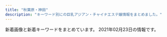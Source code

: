 ```yaml
---
title: "秋葉原・神田"
description: "キーワード別にの巨乳アジアン・チャイナエステ嬢情報をまとめました。"
---
```


新着画像と新着キーワードをまとめています。
2021年02月23日の情報です。

<DmmAffiliateIns />
<KeywordTable
  shops={
    [
    {
        "img_links": [
            "http://esute-kanda.tokyo/images/access/ac_photo.jpg",
            "http://esute-kanda.tokyo/images/st/st_ran.jpg",
            "http://esute-kanda.tokyo/images/st/st_ayaka.jpg",
            "http://esute-kanda.tokyo/images/st/st_mao.jpg",
            "http://esute-kanda.tokyo/images/st/st_sakura.jpg",
            "http://esute-kanda.tokyo/images/top.png",
            "http://esute-kanda.tokyo/images/st/st_ryo.jpg",
            "http://esute-kanda.tokyo/images/st/st_rui.jpg",
            "http://esute-kanda.tokyo/images/st/st_riko.jpg",
            "http://esute-kanda.tokyo/images/st/st_sara.jpg",
            "http://esute-kanda.tokyo/images/st/st_mariko.jpg",
            "http://esute-kanda.tokyo/images/top2.png",
            "http://esute-kanda.tokyo/images/st/st_natsu.jpg",
            "http://esute-kanda.tokyo/images/st/st_moka.jpg",
            "http://esute-kanda.tokyo/images/st/st_yuyu.jpg",
            "http://esute-kanda.tokyo/images/st/st_yuuka.jpg",
            "http://esute-kanda.tokyo/images/st/st_riri.jpg",
            "http://esute-kanda.tokyo/images/st/st_jennie2.jpg",
            "http://esute-kanda.tokyo/images/st/st_momo.jpg",
            "http://esute-kanda.tokyo/images/st/st_jennie.jpg",
            "http://esute-kanda.tokyo/images/st/st_suzu.jpg",
            "http://esute-kanda.tokyo/images/st/st_yaya.jpg",
            "http://esute-kanda.tokyo/images/st/st_nanami.jpg",
            "http://esute-kanda.tokyo/images/st/st_kanon.jpg",
            "http://esute-kanda.tokyo/images/st/st_yuki.jpg"
        ],
        "url": "http://esute-kanda.tokyo/",
        "station": "\u795e\u7530\u99c5\u897f\u53e3",
        "keywords": {
            "\u7206\u4e73": 4,
            "\u80f8": 1,
            "\u4e73": 4,
            "G": 4,
            "C": 24,
            "E": 4,
            "F": 9,
            "D": 12
        },
        "name": "\u8336\u8336"
    },
    {
        "name": "\u8776",
        "img_links": [
            "http://chou-massage.work/sp/img/sta1.jpg",
            "http://chou-massage.work/sp/img/fla-1.jpg",
            "http://chou-massage.work/img/st1.jpg",
            "http://chou-massage.work/img/mo.png",
            "http://chou-massage.work/img/fla-1.jpg",
            "http://chou-massage.work/img/st4.jpg",
            "http://chou-massage.work/sp/img/botton.jpg",
            "http://chou-massage.work/sp/img/st2.jpg",
            "http://chou-massage.work/img/botton.jpg",
            "http://chou-massage.work/img/sta2.jpg",
            "http://chou-massage.work/sp/img/sta2.jpg",
            "http://chou-massage.work/sp/img/sta4.jpg",
            "http://chou-massage.work/img/sta3.jpg",
            "http://chou-massage.work/sp/img/st8.jpg",
            "http://chou-massage.work/img/st7.jpg",
            "http://chou-massage.work/img/acc.jpg",
            "http://chou-massage.work/img/sta7.jpg",
            "http://chou-massage.work/sp/img/acc.jpg",
            "http://chou-massage.work/sp/img/mo.png",
            "http://chou-massage.work/sp/img/sta3.jpg",
            "http://chou-massage.work/sp/img/st1.jpg",
            "http://chou-massage.work/img/sta4.jpg",
            "http://chou-massage.work/img/fla-3.jpg",
            "http://chou-massage.work/img/fla-2.jpg",
            "http://chou-massage.work/sp/img/sta8.jpg",
            "http://chou-massage.work/sp/img/st7.jpg",
            "http://chou-massage.work/sp/img/st3.jpg",
            "http://chou-massage.work/img/st2.jpg",
            "http://chou-massage.work/img/sta1.jpg",
            "http://chou-massage.work/sp/img/fla-2.jpg",
            "http://chou-massage.work/sp/img/st4.jpg",
            "http://chou-massage.work/img/st3.jpg",
            "http://chou-massage.work/img/st8.jpg",
            "http://chou-massage.work/img/sta8.jpg",
            "http://chou-massage.work/sp/img/fla-3.jpg",
            "http://chou-massage.work/sp/img/sta7.jpg"
        ],
        "station": "JR\u795e\u7530\u99c5\u897f\u53e3",
        "keywords": {
            "85": 2,
            "87": 8,
            "86": 10,
            "E": 8,
            "C": 26,
            "D": 12
        },
        "url": "http://chou-massage.work/"
    },
    {
        "url": "https://yumegokochi1.com/",
        "station": "JR\u79cb\u8449\u539f\u99c5\u662d\u548c\u901a\u308a\u53e3",
        "name": "\u30d1\u30f3\u30c0\u30de\u30c3\u30b5\u30fc\u30b8",
        "img_links": [
            "https://yumegokochi1.com/_src/49800470/mikinew22.png",
            "https://yumegokochi1.com/_src/49451755/mikinew22.png",
            "https://yumegokochi1.com/_src/49800472/mikinew22.png",
            "https://yumegokochi1.com/_src/49451704/img20200921221149975618.png",
            "https://yumegokochi1.com/_src/49451751/s__37707790.jpg",
            "https://yumegokochi1.com/_src/49451698/img20200920211111185467.png",
            "https://yumegokochi1.com/_src/49451753/mikinew22.png",
            "https://yumegokochi1.com/_src/49451739/s__37322773.jpg",
            "https://yumegokochi1.com/_src/49451804/9dfc3519-db15-4421-9d5a-72bca41cf758.jpg",
            "https://yumegokochi1.com/_src/49451747/mikinew22.png",
            "https://yumegokochi1.com/_src/49451688/mikinew22.png",
            "https://yumegokochi1.com/_src/49451724/2019-06-03_20200201221114.png",
            "https://yumegokochi1.com/_src/49451690/tel.png",
            "https://yumegokochi1.com/_src/49690958/mikinew22.png",
            "https://yumegokochi1.com/_src/49451721/2019-06-03_20200201221114.png",
            "https://yumegokochi1.com/_src/49451712/gettyimages-1124713982.jpg",
            "https://yumegokochi1.com/_src/49601606/mikinew22.png",
            "https://yumegokochi1.com/_src/49451761/73712a1b-86b8-482b-b4d2-d8a85862327f.jpg",
            "https://yumegokochi1.com/_src/49451757/mikinew22.png",
            "https://yumegokochi1.com/_src/49690956/mikinew22.png",
            "https://yumegokochi1.com/_src/49451710/gettyimages-1124713982.jpg",
            "https://yumegokochi1.com/_src/49801147/1.jpg",
            "https://yumegokochi1.com/_src/49451769/sign.png",
            "https://yumegokochi1.com/_src/49451741/panda.png",
            "https://yumegokochi1.com/_src/49451708/img20200921221149975618.png",
            "https://yumegokochi1.com/_src/49451694/img20200920141422782540.png",
            "https://yumegokochi1.com/_src/49800856/2.jpg",
            "https://yumegokochi1.com/_src/49451714/img20200920211111185467.png",
            "https://yumegokochi1.com/_src/53271233/hinamatsuri.jpg",
            "https://yumegokochi1.com/_src/49451759/mikinew22.png",
            "https://yumegokochi1.com/_src/49451706/img20200921221149975618.png",
            "https://yumegokochi1.com/_src/49600659/mikinew22.png",
            "https://yumegokochi1.com/_src/49800727/1.jpg",
            "https://yumegokochi1.com/_src/49601604/img_5364.png",
            "https://yumegokochi1.com/_src/49451762/9dfc3519-db15-4421-9d5a-72bca41cf758.jpg",
            "https://yumegokochi1.com/_src/49451725/img20200920211111185467.png",
            "https://yumegokochi1.com/_src/49600657/mikinew22.png"
        ],
        "keywords": {}
    },
    {
        "url": "http://k-cocoro.co/",
        "img_links": [
            "http://k-cocoro.co/images/mail.png",
            "http://k-cocoro.co/images/girl_top.png",
            "http://k-cocoro.co/images/gg2.jpg",
            "http://k-cocoro.co/images/girlx_top.png",
            "http://k-cocoro.co/images/right_bottom.png",
            "http://k-cocoro.co/images/ss.jpg",
            "http://k-cocoro.co/images/shishu_02.jpg",
            "http://k-cocoro.co/images/grande.jpg",
            "http://k-cocoro.co/images/pagetop.png",
            "http://k-cocoro.co/images/003.jpg",
            "http://k-cocoro.co/images/noimage.jpg",
            "http://k-cocoro.co/images/momo.jpg",
            "http://k-cocoro.co/images/004.jpg",
            "http://k-cocoro.co/images/001.jpg",
            "http://k-cocoro.co/images/yu.jpg",
            "http://k-cocoro.co/images/g3.jpg",
            "http://k-cocoro.co/images/nei_01.png",
            "http://k-cocoro.co/images/girl_03.png",
            "http://k-cocoro.co/images/tite-staff.png",
            "http://k-cocoro.co/images/nei_03.png",
            "http://k-cocoro.co/images/news_top.jpg",
            "http://k-cocoro.co/images/shishu_03.jpg",
            "http://k-cocoro.co/images/mya.jpg",
            "http://k-cocoro.co/images/gg1.jpg",
            "http://k-cocoro.co/images/remo.jpg",
            "http://k-cocoro.co/images/s2.jpg",
            "http://k-cocoro.co/images/shishu_01.jpg",
            "http://k-cocoro.co/images/right_top.png",
            "http://k-cocoro.co/images/002.jpg",
            "http://k-cocoro.co/images/girl_01.png",
            "http://k-cocoro.co/images/tite-magazine.png",
            "http://k-cocoro.co/images/yui.jpg"
        ],
        "station": "JR\u795e\u7530\u99c5\u6771\u53e3",
        "name": "COCORO",
        "keywords": {
            "E": 4,
            "G": 1,
            "D": 4
        }
    },
    {
        "name": "\u6e29",
        "station": "JR\u795e\u7530\u99c5\u897f\u53e3",
        "keywords": {
            "F": 32,
            "C": 33,
            "\u4e73": 4,
            "\u5de8\u4e73": 4
        },
        "img_links": [
            "https://kanda-on.work/images/top.png",
            "https://kanda-on.work/images/st/st_rara.jpg",
            "https://kanda-on.work/images/top2.png",
            "https://kanda-on.work/images/st/st_koko.jpg",
            "https://kanda-on.work/images/st/st_yuki.jpg",
            "https://kanda-on.work/images/st/st_kiki.jpg",
            "https://kanda-on.work/images/st/st_yuzuki.jpg",
            "https://kanda-on.work/images/st/st_natsuko.jpg",
            "https://kanda-on.work/images/st/st_kana.jpg",
            "https://kanda-on.work/images/st/st_sakura.jpg",
            "https://kanda-on.work/images/st/st_arisa.jpg",
            "https://kanda-on.work/images/top_campaign.jpg",
            "https://kanda-on.work/images/st/st_akira.jpg",
            "https://kanda-on.work/images/st/st_mina.jpg",
            "https://kanda-on.work/images/st/st_ako.jpg",
            "https://kanda-on.work/images/st/st_akari.jpg",
            "https://kanda-on.work/images/st/st_mika2.jpg",
            "https://kanda-on.work/images/st/st_kaori.jpg",
            "https://kanda-on.work/images/st/st_lemon.jpg",
            "https://kanda-on.work/images/st/st_miki.jpg",
            "https://kanda-on.work/images/st/st_ruru.jpg",
            "https://kanda-on.work/images/st/st_maya.jpg",
            "https://kanda-on.work/images/st/st_yuri.jpg",
            "https://kanda-on.work/images/st/st_moe.jpg",
            "https://kanda-on.work/images/st/st_rara2.jpg",
            "https://kanda-on.work/images/top_campaign_bottom.jpg",
            "https://kanda-on.work/images/st/st_mika.jpg"
        ],
        "url": "https://kanda-on.work/"
    },
    {
        "station": "JR\u79cb\u8449\u539f\u99c5\u662d\u548c\u901a\u308a\u53e3",
        "keywords": {
            "D": 3,
            "85": 2,
            "E": 3,
            "90": 1,
            "87": 1,
            "86": 3
        },
        "img_links": [
            "http://rakuen.weblog.tc/int1.png",
            "http://rakuen.weblog.tc/s1.png",
            "http://rakuen.weblog.tc/head.jpg",
            "http://rakuen.weblog.tc/sys1.jpg",
            "http://rakuen.weblog.tc/2/uploadimg/1604372331.jpg",
            "http://rakuen.weblog.tc/2/uploadimg/1587527299.jpg",
            "http://rakuen.weblog.tc/2/uploadimg/1610606335.jpg",
            "http://rakuen.weblog.tc/2/uploadimg/1607661251.jpg",
            "http://rakuen.weblog.tc/2/uploadimg/1597806778.jpg",
            "http://rakuen.weblog.tc/sys2.jpg",
            "http://rakuen.weblog.tc/2/uploadimg/1608816747.jpg",
            "http://rakuen.weblog.tc/2/uploadimg/1591787978.jpg",
            "http://rakuen.weblog.tc/2/uploadimg/1587527512.jpg",
            "http://rakuen.weblog.tc/news.jpg",
            "http://rakuen.weblog.tc/staff_t.jpg",
            "http://rakuen.weblog.tc/2/uploadimg/1610606104.jpg"
        ],
        "name": "\u697d\u5712",
        "url": "http://rakuen.weblog.tc/"
    },
    {
        "url": "http://gakuen.jpest.net/",
        "keywords": {
            "E": 1,
            "C": 1,
            "88": 1,
            "89": 2,
            "F": 2
        },
        "img_links": [
            "http://gakuenadmin.jpest.net/uploads/2020/11/202011170741460-e1613281451949.jpg",
            "http://gakuenadmin.jpest.net/uploads/2021/02/2021021405363587.jpeg",
            "http://gakuenadmin.jpest.net/uploads/2020/11/2020112607092280.jpeg",
            "http://gakuenadmin.jpest.net/uploads/2021/02/2021021404551428.jpg",
            "http://gakuenadmin.jpest.net/uploads/2021/02/2021021511572740.jpeg",
            "http://gakuenadmin.jpest.net/uploads/2021/02/2021021404545968.jpg",
            "http://gakuen.jpest.net/images/c9.jpg",
            "http://gakuenadmin.jpest.net/uploads/2020/11/g4.jpg",
            "http://gakuen.jpest.net/images/c6.jpg",
            "http://gakuen.jpest.net/images/c1.jpg",
            "http://gakuenadmin.jpest.net/uploads/2020/11/2020111905143846.jpeg",
            "http://gakuenadmin.jpest.net/uploads/2021/01/2021013104094765.jpg",
            "http://gakuen.jpest.net/images/c2.jpg",
            "http://gakuen.jpest.net/images/c7.jpg",
            "http://gakuen.jpest.net/images/c3.jpg",
            "http://gakuenadmin.jpest.net/uploads/2020/11/2020111905172382.jpeg",
            "http://gakuenadmin.jpest.net/uploads/2020/11/2020112607090815.jpeg",
            "http://gakuen.jpest.net/images/c8.jpg",
            "http://gakuenadmin.jpest.net/uploads/2021/02/2021021709042073.jpeg",
            "http://gakuenadmin.jpest.net/uploads/2021/02/2021021709012527.jpeg",
            "http://gakuenadmin.jpest.net/uploads/2021/02/2021021404545183.jpg",
            "http://gakuen.jpest.net/images/c4.jpg",
            "http://gakuenadmin.jpest.net/uploads/2020/11/2020111707403491.jpg",
            "http://gakuenadmin.jpest.net/uploads/2021/02/2021021404543751.jpg",
            "http://gakuen.jpest.net/images/c10.jpg",
            "http://gakuen.jpest.net/images/tel.png",
            "http://gakuenadmin.jpest.net/uploads/2021/02/202102151157232.jpeg",
            "http://gakuenadmin.jpest.net/uploads/2021/01/2021013104085726.jpg",
            "http://gakuen.jpest.net/images/c5.jpg"
        ],
        "station": "JR\u79cb\u8449\u539f\u99c5\u662d\u548c\u901a\u308a\u53e3",
        "name": "\u5c11\u5973\u5b66\u5712"
    },
    {
        "img_links": [
            "http://x-akb.info/img/p-46.jpg",
            "http://x-akb.info/img/p-36.jpg",
            "http://x-akb.info/img/p-42.jpg",
            "http://x-akb.info/img/t1.jpg",
            "http://x-akb.info/img/st50.jpg",
            "http://x-akb.info/img/p-40.jpg",
            "http://asakusabashi.analytics.qlook.net/counter.png",
            "http://x-akb.info/img/st043.jpg",
            "http://x-akb.info/img/st34.jpg",
            "http://x-akb.info/img/st42.jpg",
            "http://x-akb.info/img/nos.jpg",
            "http://x-akb.info/img/mo.png",
            "http://x-akb.info/img/t2.jpg",
            "http://x-akb.info/img/st0043.jpg",
            "http://x-akb.info/img/st36.jpg",
            "http://x-akb.info/img/bottom.png",
            "http://x-akb.info/img/st44.jpg",
            "http://x-akb.info/img/p-50.jpg",
            "http://x-akb.info/img/st035.jpg",
            "http://x-akb.info/img/p-34.jpg",
            "http://x-akb.info/img/p-43.jpg",
            "http://x-akb.info/img/st40.jpg",
            "http://x-akb.info/img/st49.jpg",
            "http://x-akb.info/img/t3.jpg",
            "http://x-akb.info/img/st35.jpg",
            "http://x-akb.info/img/p-49.jpg",
            "http://x-akb.info/img/st45.jpg",
            "http://x-akb.info/img/st46.jpg",
            "http://x-akb.info/img/p-44.jpg",
            "http://x-akb.info/img/st0035.jpg",
            "http://x-akb.info/img/p-35.jpg",
            "http://x-akb.info/img/p-45.jpg"
        ],
        "station": "JR\u6d45\u8349\u6a4b\u99c5\u6771\u53e3",
        "url": "http://x-akb.info/",
        "keywords": {
            "87": 5,
            "D": 10,
            "85": 1,
            "86": 4,
            "C": 19,
            "F": 1,
            "84": 1
        },
        "name": "AKB"
    },
    {
        "keywords": {},
        "name": "\u6307\u5148\u306e\u611b",
        "url": "http://yobisaki.work/",
        "img_links": [
            "http://yobisaki.work/_src/50545977/wechatimg193.jpg",
            "http://yobisaki.work/_src/50546064/linel1.png",
            "http://yobisaki.work/_src/50545982/cam.jpg",
            "http://yobisaki.work/_src/50545980/line2.png",
            "http://yobisaki.work/_src/50546050/linel1.png",
            "http://yobisaki.work/_src/50546084/2.jpg",
            "http://yobisaki.work/_src/50545979/wechatimg2726.jpg",
            "http://yobisaki.work/_src/50545972/sign.png",
            "http://yobisaki.work/_src/50546047/wechatimg176.jpg",
            "http://yobisaki.work/_src/50844435/wechatimg2727.jpg",
            "http://yobisaki.work/_src/50546010/linel2.png",
            "http://yobisaki.work/_src/50546034/linel1.png",
            "http://yobisaki.work/_src/50546081/wechatimg14_20201210123124126.jpg",
            "http://yobisaki.work/_src/50546079/wechatimg14_20201210123124126.jpg",
            "http://yobisaki.work/_src/50546015/wechatimg2727.jpg",
            "http://yobisaki.work/_src/50545976/wechatimg176.jpg",
            "http://yobisaki.work/_src/50545995/navinavi_02.png",
            "http://yobisaki.work/_src/50545986/wechatimg177.jpg",
            "http://yobisaki.work/_src/50627870/sys.png",
            "http://yobisaki.work/_src/50848055/wechatimg2796.jpg",
            "http://yobisaki.work/_src/50546045/linel4.png",
            "http://yobisaki.work/_src/50546008/linel1.png",
            "http://yobisaki.work/_src/50546031/linel3.png",
            "http://yobisaki.work/_src/50546106/wechatimg177.jpg",
            "http://yobisaki.work/_src/50545989/navinavi_05.png",
            "http://yobisaki.work/_src/50545987/navinavi_04.png",
            "http://yobisaki.work/_src/50546020/linel1.png",
            "http://yobisaki.work/_src/50545993/navinavi_01.png",
            "http://yobisaki.work/_src/50546104/wechatimg193.jpg",
            "http://yobisaki.work/_src/50546082/1.jpg",
            "http://yobisaki.work/_src/50546088/4.jpg",
            "http://yobisaki.work/_src/50848054/wechatimg2746.jpg",
            "http://yobisaki.work/_src/50546086/3.jpg",
            "http://yobisaki.work/_src/50545984/line3.png",
            "http://yobisaki.work/_src/50545991/navinavi_06.png",
            "http://yobisaki.work/_src/50546013/wechatimg2746.jpg",
            "http://yobisaki.work/_src/50546061/linel5.png",
            "http://yobisaki.work/_src/50545997/navinavi_03.png",
            "http://yobisaki.work/_src/50546075/linel6.png"
        ],
        "station": "JR\u795e\u7530\u99c5\u5357\u53e3"
    },
    {
        "url": "http://ziya7788.info/",
        "keywords": {},
        "img_links": [
            "http://ziya7788.info/images/top-1_08.jpg",
            "http://ziya7788.info/images/top-news.jpg",
            "http://ziya7788.info/images/top-1_04.jpg",
            "http://ziya7788.info/images/top-munu-1_02.jpg",
            "http://ziya7788.info/images/i-4.jpg",
            "http://ziya7788.info/images/i-2.jpg",
            "http://ziya7788.info/images/i-1.jpg",
            "http://ziya7788.info/images/top-1_03.jpg",
            "http://ziya7788.info/images/top-1_05.jpg",
            "http://ziya7788.info/images/index_qr.jpg",
            "http://ziya7788.info/images/i-6.jpg",
            "http://ziya7788.info/images/top-munu-1_04.jpg",
            "http://ziya7788.info/images/top-munu-1_03.jpg",
            "http://ziya7788.info/images/top-img.jpg",
            "http://ziya7788.info/images/i-3.jpg",
            "http://ziya7788.info/images/top-munu-1_01.jpg",
            "http://ziya7788.info/images/i-5.jpg",
            "http://ziya7788.info/images/top-1_01.jpg",
            "http://ziya7788.info/images/top-1_06.jpg",
            "http://ziya7788.info/images/top-1_02.jpg",
            "http://ziya7788.info/images/top-1_09.jpg",
            "http://ziya7788.info/images/top-munu-1_05.jpg",
            "http://ziya7788.info/images/staff-img.jpg",
            "http://ziya7788.info/images/top-munu-1_06.jpg",
            "http://ziya7788.info/images/top-1_07.jpg"
        ],
        "station": "JR\u79cb\u8449\u539f\u99c5\u662d\u548c\u901a\u308a\u53e3",
        "name": "\u5409\u96c5"
    },
    {
        "station": "JR\u795e\u7530\u99c5\u5317\u53e3",
        "url": "http://kenkoubo.link",
        "img_links": [
            "http://kenkoubo.link/wp-content/uploads/2019/05/rin_image_1_syusei-900x1600.jpeg",
            "http://kenkoubo.link/wp-content/uploads/2017/03/05a.jpg",
            "https://www.mens-anavi.com/img/mens-esthe1.png",
            "http://kenkoubo.link/wp-content/uploads/2020/11/yuko_image_syusei-1.jpg",
            "http://kenkoubo.link/wp-content/uploads/2020/11/yuko_image_syusei-1-250x375.jpg",
            "http://es-tsudanuma.com/wp-content/uploads/2016/10/massage-de_88_31.jpg",
            "http://kenkoubo.link/wp-content/uploads/2017/03/09.jpg",
            "http://kenkoubo.link/wp-content/uploads/2017/03/03-1.jpg",
            "http://kenkoubo.link/wp-content/uploads/2017/03/08-2.jpg",
            "http://kenkoubo.link/wp-content/themes/template-salon2/images/camp-bnr.png",
            "http://kenkoubo.link/wp-content/uploads/2017/03/08.jpg",
            "http://kenkoubo.link/wp-content/themes/template-salon2/images/03.jpg",
            "http://kenkoubo.link/wp-content/uploads/2017/03/03-1-250x375.jpg",
            "http://kenkoubo.link/wp-content/uploads/2017/03/05.jpg",
            "http://kenkoubo.link/wp-content/uploads/2019/05/rin_image_1_syusei-250x375.jpeg",
            "http://kenkoubo.link/wp-content/themes/template-salon2/images/info2.png",
            "http://kenkoubo.link/wp-content/themes/template-salon2/images/camp-bnr3.png",
            "http://kenkoubo.link/wp-content/themes/template-salon2/images/camp-bnr4.png",
            "http://kenkoubo.link/wp-content/themes/template-salon2/images/camp-bnr2.png",
            "http://kenkoubo.link/wp-content/uploads/2017/03/08-250x375.jpg",
            "http://kenkoubo.link/wp-content/themes/template-salon2/images/slider1.jpg",
            "http://kenkoubo.link/wp-content/uploads/2017/03/08a.jpg",
            "http://kenkoubo.link/wp-content/themes/template-salon2/images/05.jpg",
            "http://kenkoubo.link/wp-content/uploads/2017/03/05-1.jpg",
            "http://kenkoubo.link/wp-content/themes/template-salon2/images/pickup-ttl.png",
            "http://kenkoubo.link/wp-content/uploads/2017/03/07-1.jpg",
            "http://kenkoubo.link/wp-content/uploads/2019/05/ai_image_1_syusei-250x375.jpeg",
            "http://kenkoubo.link/wp-content/themes/template-salon2/images/08.jpg",
            "http://kenkoubo.link/wp-content/themes/template-salon2/images/info.png",
            "http://kenkoubo.link/wp-content/themes/template-salon2/images/pickup-frame.png",
            "http://kenkoubo.link/wp-content/themes/template-salon2/images/news-ttl.png",
            "http://kenkoubo.link/wp-content/uploads/2019/05/ai_image_1_syusei-900x1600.jpeg",
            "http://kenkoubo.link/wp-content/themes/template-salon2/images/telm.png",
            "http://kenkoubo.link/wp-content/uploads/2017/03/05-1-250x375.jpg"
        ],
        "name": "\u5065\u5eb7\u574a",
        "keywords": {
            "89": 4,
            "90": 2,
            "85": 2,
            "D": 6,
            "C": 6,
            "88": 4
        }
    },
    {
        "keywords": {
            "86": 14,
            "D": 12,
            "88": 2
        },
        "station": "JR\u795e\u7530\u99c5\u6771\u53e3",
        "url": "http://yuri.es-relax.info/",
        "name": "\u767e\u5408",
        "img_links": [
            "http://yuri.es-relax.info/images/sayuri1.jpg",
            "http://yuri.es-relax.info/images/yuyu1.jpg",
            "http://yuri.es-relax.info/images/nana1.jpg",
            "http://yuri.es-relax.info/images/info5.jpg",
            "http://yuri.es-relax.info/images/hana1.jpg",
            "http://yuri.es-relax.info/images/nao1.jpg",
            "http://yuri.es-relax.info/gals/mimi1.jpg",
            "http://yuri.es-relax.info/images/bg_header.jpg",
            "http://yuri.es-relax.info/images/info3.png",
            "http://yuri.es-relax.info/gals/riri1.jpg",
            "http://yuri.es-relax.info/gals/yuki1.jpg"
        ]
    },
    {
        "img_links": [
            "http://www.asakusabashi-est.xyz/images/top/t3.jpg",
            "http://www.asakusabashi-est.xyz/images/nav/lanmu-t-sys.jpg",
            "http://www.asakusabashi-est.xyz/images/idnex-down/index-down-if_12.jpg",
            "http://www.asakusabashi-est.xyz/images/shop/zi4.png",
            "http://www.asakusabashi-est.xyz/images/idnex-down/index-down-if_07.jpg",
            "http://www.asakusabashi-est.xyz/images/top/t3.png",
            "http://www.asakusabashi-est.xyz/images/shop/zi2.png",
            "http://www.asakusabashi-est.xyz/images/nav/lanmu-t-st.jpg",
            "http://www.asakusabashi-est.xyz/images/nav/lanmu-t-job.jpg",
            "http://www.asakusabashi-est.xyz/images/index-aridel_02.jpg",
            "http://www.asakusabashi-est.xyz/images/staff/4/2.jpg",
            "http://www.asakusabashi-est.xyz/images/staff/2/moro/moro.jpg",
            "http://www.asakusabashi-est.xyz/images/staff/4/3.jpg",
            "http://www.asakusabashi-est.xyz/images/top/t2.jpg",
            "http://www.asakusabashi-est.xyz/images/index-aridel_18.jpg",
            "http://www.asakusabashi-est.xyz/images/index-aridel_20.jpg",
            "http://www.asakusabashi-est.xyz/images/shop/zi.png",
            "http://www.asakusabashi-est.xyz/images/idnex-down/index-down-if_03.jpg",
            "http://www.asakusabashi-est.xyz/images/index-aridel_10.jpg",
            "http://www.asakusabashi-est.xyz/images/sys/lanmu-zi-s7.png",
            "http://www.asakusabashi-est.xyz/images/index-aridel_24.jpg",
            "http://www.asakusabashi-est.xyz/images/shop/zi3.png",
            "http://www.asakusabashi-est.xyz/images/staff/akira.jpg",
            "http://www.asakusabashi-est.xyz/images/idnex-down/index-down-if_05.jpg",
            "http://www.asakusabashi-est.xyz/images/staff/4/4.jpg",
            "http://www.asakusabashi-est.xyz/images/index-aridel_07.jpg",
            "http://www.asakusabashi-est.xyz/images/staff/6.jpg"
        ],
        "station": "JR\u6d45\u8349\u6a4b\u99c5\u6771\u53e3",
        "keywords": {
            "84": 1
        },
        "url": "http://www.asakusabashi-est.xyz/",
        "name": "Oualia\u30fb\u30af\u30aa\u30ea\u30a2"
    },
    {
        "url": "http://www.kien-es.info/",
        "keywords": {
            "84": 2,
            "87": 3,
            "85": 2,
            "D": 5,
            "86": 1,
            "88": 1,
            "C": 4
        },
        "img_links": [
            "http://www.kien-es.info/sp/img/emi2.jpg",
            "http://www.kien-es.info/images/3.jpg",
            "http://www.kien-es.info/img/yuri.png",
            "http://www.kien-es.info/sp/images/int2.png",
            "http://www.kien-es.info/images/mobile.jpg",
            "http://www.kien-es.info/images/int1.jpg",
            "http://www.kien-es.info/sp/images/4.jpg",
            "http://www.kien-es.info/img/kumi1.jpg",
            "http://www.kien-es.info/img/kara2.jpg",
            "http://www.kien-es.info/sp/img/yuri1.jpg",
            "http://www.kien-es.info/sp/images/ac2.png",
            "http://www.kien-es.info/sp/images/1.jpg",
            "http://www.kien-es.info/sp/images/6.jpg",
            "http://www.kien-es.info/images/1.jpg",
            "http://www.kien-es.info/img/aki1.jpg",
            "http://www.kien-es.info/sp/images/staff_t.jpg",
            "http://www.kien-es.info/sp/img/aki1.jpg",
            "http://www.kien-es.info/sp/img/aki2.jpg",
            "http://www.kien-es.info/images/head.jpg",
            "http://www.kien-es.info/images/info.jpg",
            "http://www.kien-es.info/images/sm.jpg",
            "http://www.kien-es.info/images/12.jpg",
            "http://www.kien-es.info/img/emi.png",
            "http://www.kien-es.info/img/haruka1.jpg",
            "http://www.kien-es.info/images/sys2.jpg",
            "http://www.kien-es.info/sp/staff/yuki.png",
            "http://www.kien-es.info/sp/images/sys3.jpg",
            "http://www.kien-es.info/img/kumi.png",
            "http://www.kien-es.info/images/9.jpg",
            "http://www.kien-es.info/sp/images/news.jpg",
            "http://www.kien-es.info/images/4.jpg",
            "http://www.kien-es.info/img/aki2.jpg",
            "http://www.kien-es.info/sp/images/3.jpg",
            "http://www.kien-es.info/sp/img/kara2.jpg",
            "http://www.kien-es.info/img/yuri2.jpg",
            "http://www.kien-es.info/img/kumi2.jpg",
            "http://www.kien-es.info/sp/images/footer.png",
            "http://www.kien-es.info/img/kara.png",
            "http://www.kien-es.info/img/yuka1.jpg",
            "http://www.kien-es.info/sp/images/sys1.jpg",
            "http://www.kien-es.info/sp/images/tel.jpg",
            "http://www.kien-es.info/sp/img/yuka2.jpg",
            "http://www.kien-es.info/sp/images/interior_t.jpg",
            "http://www.kien-es.info/images/10.jpg",
            "http://www.kien-es.info/sp/img/yuki1.jpg",
            "http://www.kien-es.info/sp/images/newsb.png",
            "http://www.kien-es.info/sp/images/sys4.png",
            "http://www.kien-es.info/img/haruka.png",
            "http://www.kien-es.info/img/yuri1.jpg",
            "http://www.kien-es.info/sp/images/8.jpg",
            "http://www.kien-es.info/sp/images/9.jpg",
            "http://www.kien-es.info/img/kaori1.jpg",
            "http://www.kien-es.info/sp/img/kara1.jpg",
            "http://www.kien-es.info/img/emi1.jpg",
            "http://www.kien-es.info/sp/staff/yumi.png",
            "http://www.kien-es.info/sp/img/yuka1.jpg",
            "http://www.kien-es.info/images/2.jpg",
            "http://www.kien-es.info/sp/images/2.jpg",
            "http://www.kien-es.info/images/news.jpg",
            "http://www.kien-es.info/sp/staff/kumi.png",
            "http://www.kien-es.info/sp/img/yuri2.jpg",
            "http://www.kien-es.info/images/sys1.jpg",
            "http://www.kien-es.info/img/yuki.png",
            "http://www.kien-es.info/sp/img/haruka1.jpg",
            "http://www.kien-es.info/images/rem.png",
            "http://www.kien-es.info/sp/menu/staff.jpg",
            "http://www.kien-es.info/img/kaori.png",
            "http://www.kien-es.info/sp/staff/emi.png",
            "http://www.kien-es.info/sp/staff/haruka.png",
            "http://www.kien-es.info/sp/staff/aki.png",
            "http://www.kien-es.info/img/yuka2.jpg",
            "http://www.kien-es.info/sp/images/ac3.png",
            "http://www.kien-es.info/sp/img/kumi1.jpg",
            "http://www.kien-es.info/img/aki.png",
            "http://www.kien-es.info/images/interior_t.jpg",
            "http://www.kien-es.info/sp/staff/yuri.png",
            "http://www.kien-es.info/sp/images/rec.jpg",
            "http://www.kien-es.info/sp/staff/yuka.png",
            "http://www.kien-es.info/sp/images/info_t.jpg",
            "http://www.kien-es.info/sp/images/int1.jpg",
            "http://www.kien-es.info/sp/images/info.png",
            "http://www.kien-es.info/images/staff_t.jpg",
            "http://www.kien-es.info/sp/images/7.jpg",
            "http://www.kien-es.info/images/11.jpg",
            "http://www.kien-es.info/sp/img/kumi2.jpg",
            "http://www.kien-es.info/sp/menu/top.jpg",
            "http://www.kien-es.info/img/yuka.png",
            "http://www.kien-es.info/sp/staff/kara.png",
            "http://www.kien-es.info/img/yuki1.jpg",
            "http://www.kien-es.info/sp/images/ac1.jpg",
            "http://www.kien-es.info/sp/img/yumi1.jpg",
            "http://www.kien-es.info/img/kara1.jpg",
            "http://www.kien-es.info/sp/img/yuki2.jpg",
            "http://www.kien-es.info/images/14.jpg",
            "http://www.kien-es.info/img/yuki2.jpg",
            "http://www.kien-es.info/sp/images/head.jpg",
            "http://www.kien-es.info/sp/images/sys2.jpg",
            "http://www.kien-es.info/sp/images/5.jpg",
            "http://www.kien-es.info/images/int2.jpg",
            "http://www.kien-es.info/sp/img/emi1.jpg"
        ],
        "station": "JR\u79cb\u8449\u539f\u99c5\u96fb\u6c17\u8857\u53e3",
        "name": "\u5947\u7e01\uff5e\u304d\u3048\u3093\uff5e"
    },
    {
        "station": "JR\u79cb\u8449\u539f\u99c5\u662d\u548c\u901a\u308a\u53e3",
        "url": "http://yu-ai.work/",
        "keywords": {
            "84": 3,
            "C": 24,
            "D": 24,
            "85": 24,
            "87": 3,
            "86": 3,
            "E": 3
        },
        "name": "\u7652\u611b",
        "img_links": [
            "http://yu-ai.work/img/st0013.jpg",
            "http://yu-ai.work/sp/img/t-t.jpg",
            "http://yu-ai.work/img/men-es-ran.jpg",
            "http://yu-ai.work/img/head.jpg",
            "http://yu-ai.work/img/st020.jpg",
            "http://yu-ai.work/img/sc17.jpg",
            "http://yu-ai.work/img/st0012.jpg",
            "http://yu-ai.work/img/st19.jpg",
            "http://yu-ai.work/img/st17.jpg",
            "http://yu-ai.work/sp/img/p20.jpg",
            "http://yu-ai.work/sp/img/sta16.jpg",
            "http://yu-ai.work/sp/img/t-o.jpg",
            "http://yu-ai.work/sp/img/sta17.jpg",
            "http://yu-ai.work/img/sc20.jpg",
            "http://yu-ai.work/sp/img/acc1.jpg",
            "http://yu-ai.work/sp/img/t-a.jpg",
            "http://yu-ai.work/sp/img/sta10.jpg",
            "http://yu-ai.work/img/sta16.jpg",
            "http://yu-ai.work/sp/img/p19.jpg",
            "http://yu-ai.work/img/sta13.jpg",
            "http://yu-ai.work/sp/img/p18.jpg",
            "http://yu-ai.work/img/sta14.jpg",
            "http://yu-ai.work/sp/img/time.jpg",
            "http://yu-ai.work/img/st009.jpg",
            "http://yu-ai.work/sp/img/pc.jpg",
            "http://yu-ai.work/img/st13.jpg",
            "http://yu-ai.work/sp/img/t-r.jpg",
            "http://yu-ai.work/sp/img/sta15.jpg",
            "http://yu-ai.work/img/st12.jpg",
            "http://yu-ai.work/img/sc14.jpg",
            "http://yu-ai.work/img/sta9.jpg",
            "http://yu-ai.work/sp/img/cam.jpg",
            "http://yu-ai.work/img/st010.jpg",
            "http://yu-ai.work/img/sta20.jpg",
            "http://yu-ai.work/img/sta17.jpg",
            "http://yu-ai.work/sp/img/sta14.jpg",
            "http://yu-ai.work/sp/img/sta18.jpg",
            "http://yu-ai.work/sp/img/sys.jpg",
            "http://yu-ai.work/img/sta12.jpg",
            "http://yu-ai.work/img/st019.jpg",
            "http://yu-ai.work/img/fla.jpg",
            "http://yu-ai.work/sp/img/tit.jpg",
            "http://yu-ai.work/img/st09.jpg",
            "http://yu-ai.work/img/sc12.jpg",
            "http://yu-ai.work/img/sta10.jpg",
            "http://yu-ai.work/img/sc16.jpg",
            "http://yu-ai.work/img/st9.jpg",
            "http://yu-ai.work/img/sta15.jpg",
            "http://yu-ai.work/sp/img/sta12.jpg",
            "http://yu-ai.work/img/st14.jpg",
            "http://yu-ai.work/sp/img/sta20.jpg",
            "http://yu-ai.work/sp/img/sta9.jpg",
            "http://yu-ai.work/img/st10.jpg",
            "http://yu-ai.work/img/st015.jpg",
            "http://yu-ai.work/sp/img/pic.jpg",
            "http://yu-ai.work/sp/img/botton.jpg",
            "http://yu-ai.work/sp/img/info.jpg",
            "http://yu-ai.work/img/acc3.jpg",
            "http://yu-ai.work/img/sc13.jpg",
            "http://yu-ai.work/img/st013.jpg",
            "http://yu-ai.work/img/sta18.jpg",
            "http://yu-ai.work/sp/img/add.jpg",
            "http://yu-ai.work/img/botton.jpg",
            "http://yu-ai.work/img/st16.jpg",
            "http://yu-ai.work/sp/img/acc3.jpg",
            "http://yu-ai.work/img/st20.jpg",
            "http://yu-ai.work/img/acc2.jpg",
            "http://yu-ai.work/img/st014.jpg",
            "http://yu-ai.work/sp/img/tel.jpg",
            "http://yu-ai.work/sp/img/t-s.jpg",
            "http://yu-ai.work/img/sc15.jpg",
            "http://yu-ai.work/img/sc10.jpg",
            "http://yu-ai.work/img/sc18.jpg",
            "http://yu-ai.work/sp/img/sta13.jpg",
            "http://yu-ai.work/img/sc9.jpg",
            "http://yu-ai.work/sp/img/p17.jpg",
            "http://yu-ai.work/sp/img/sta19.jpg",
            "http://yu-ai.work/img/nos.jpg",
            "http://yu-ai.work/img/acc1.jpg",
            "http://yu-ai.work/img/sta19.jpg",
            "http://yu-ai.work/img/st15.jpg",
            "http://yu-ai.work/img/sc19.jpg",
            "http://yu-ai.work/sp/img/acc2.jpg",
            "http://yu-ai.work/img/st012.jpg",
            "http://yu-ai.work/img/st018.jpg",
            "http://yu-ai.work/img/st18.jpg"
        ]
    },
    {
        "url": "http://www.rave.masg.info/",
        "station": "JR\u79cb\u8449\u539f\u99c5\u662d\u548c\u901a\u308a\u53e3",
        "name": "RAVE \u30ec\u30a4\u30f4",
        "img_links": [
            "http://www.rave.masg.info/images/maga.jpg",
            "http://www.rave.masg.info/images/shop/shop01.jpg",
            "http://www.rave.masg.info/files/009.jpg",
            "http://www.rave.masg.info/files/014-02.jpg",
            "http://www.rave.masg.info/files/008-02.jpg",
            "http://www.rave.masg.info/images/new1.png",
            "http://www.rave.masg.info/images/s1.jpg",
            "http://www.rave.masg.info/files/001-02.jpg",
            "http://www.rave.masg.info/images/main_top.png",
            "http://www.rave.masg.info/images/zi_massage.png",
            "http://www.rave.masg.info/files/003-02.jpg",
            "http://www.rave.masg.info/files/002-03.jpg",
            "http://www.rave.masg.info/files/005-03.jpg",
            "http://www.rave.masg.info/images/zi_staff.png",
            "http://www.rave.masg.info/images/pick.png",
            "http://www.rave.masg.info/images/service.png",
            "http://www.rave.masg.info/files/014.jpg",
            "http://www.rave.masg.info/files/002.jpg",
            "http://www.rave.masg.info/files/006-02.jpg",
            "http://www.rave.masg.info/images/infotiao1.jpg",
            "http://www.rave.masg.info/files/015.jpg",
            "http://www.rave.masg.info/files/005.jpg",
            "http://www.rave.masg.info/images/tel.png",
            "http://www.rave.masg.info/files/015-03.jpg",
            "http://www.rave.masg.info/files/005-02.jpg",
            "http://www.rave.masg.info/files/003-03.jpg",
            "http://www.rave.masg.info/files/001-03.jpg",
            "http://www.rave.masg.info/images/s5.jpg",
            "http://www.rave.masg.info/files/009-02.jpg",
            "http://www.rave.masg.info/files/001.jpg",
            "http://www.rave.masg.info/files/009-03.jpg",
            "http://www.rave.masg.info/files/006-03.jpg",
            "http://www.rave.masg.info/files/003.jpg",
            "http://www.rave.masg.info/images/s4.jpg",
            "http://www.rave.masg.info/images/shop/shop04.jpg",
            "http://www.rave.masg.info/files/008-03.jpg",
            "http://www.rave.masg.info/images/new3.png",
            "http://www.rave.masg.info/files/014-03.jpg",
            "http://www.rave.masg.info/images/xian.png",
            "http://www.rave.masg.info/files/008.jpg",
            "http://www.rave.masg.info/images/s2.jpg",
            "http://www.rave.masg.info/images/s3.jpg",
            "http://www.rave.masg.info/images/main_bottom.png",
            "http://www.rave.masg.info/images/shop/shop03.jpg",
            "http://www.rave.masg.info/files/015-02.jpg",
            "http://www.rave.masg.info/images/shop/shop02.jpg",
            "http://www.rave.masg.info/files/002-02.jpg",
            "http://www.rave.masg.info/files/006.jpg"
        ],
        "keywords": {
            "D": 6,
            "G": 1,
            "88": 1,
            "89": 1,
            "90": 1,
            "86": 1,
            "87": 5,
            "F": 2
        }
    },
    {
        "keywords": {
            "90": 1,
            "87": 1,
            "88": 1,
            "89": 1,
            "C": 4,
            "D": 3,
            "84": 1
        },
        "url": "http://junpu.jpest.net/",
        "station": "JR\u79cb\u8449\u539f\u99c5\u662d\u548c\u901a\u308a\u53e3",
        "img_links": [
            "http://junpu.jpest.net/images/b1.jpg",
            "http://junpuadmin.jpest.net/uploads/2021/01/g1-1.jpg",
            "http://junpu.jpest.net/images/head.jpg",
            "http://junpuadmin.jpest.net/uploads/2021/01/5BBD19C5-8DEF-48E7-87D0-CEBE168F2E36-2.jpg",
            "http://junpu.jpest.net/images/tt.jpg",
            "http://junpuadmin.jpest.net/uploads/2021/01/E3B6B02E-4F32-431B-90DF-8F02A102ED7A-1.jpg",
            "http://junpuadmin.jpest.net/uploads/2021/01/6DEF0C3A-BC24-43F3-86B7-EA77E5E3A717.jpg",
            "http://junpuadmin.jpest.net/uploads/2021/01/IMG_1616-2.jpg",
            "http://junpuadmin.jpest.net/uploads/2021/01/5.jpg",
            "http://junpu.jpest.net/images/footer.jpg",
            "http://junpu.jpest.net/images/telhead.jpg",
            "http://junpuadmin.jpest.net/uploads/2021/01/E3B6B02E-4F32-431B-90DF-8F02A102ED7A.jpg",
            "http://junpu.jpest.net/images/tiao.jpg",
            "http://junpuadmin.jpest.net/uploads/2021/01/8FAC8FB2-DB21-4688-B50C-530DE522F742.jpg",
            "http://junpuadmin.jpest.net/uploads/2021/01/IMG_2402-1.jpg",
            "http://junpuadmin.jpest.net/uploads/2021/01/7.jpg",
            "http://junpuadmin.jpest.net/uploads/2021/01/admin-ajax.jpg",
            "http://junpu.jpest.net/images/telb1.jpg",
            "http://junpuadmin.jpest.net/uploads/2021/01/IMG_1555.jpg",
            "http://junpuadmin.jpest.net/uploads/2021/02/IMG_2214-1.jpg",
            "http://junpu.jpest.net/images/sys3.jpg",
            "http://junpu.jpest.net/images/sys4.jpg",
            "http://junpu.jpest.net/images/r4.jpg"
        ],
        "name": "\u9806\u98a8"
    },
    {
        "name": "\u604b\u306e\u82b1",
        "img_links": [
            "http://kaede.tyo.cm/images/s1.png",
            "http://kaede.tyo.cm/images/mobile.png",
            "http://kaede.tyo.cm/photos/sites/15/2017/05/10.jpg",
            "http://kaede.tyo.cm/photos/sites/15/2018/07/2018070602462928.jpg",
            "http://kaede.tyo.cm/photos/sites/15/2019/08/201908031036100.jpg",
            "http://kaede.tyo.cm/photos/sites/15/2017/04/03.jpg",
            "http://kaede.tyo.cm/photos/sites/15/2019/07/2019072310543855.jpg",
            "http://kaede.tyo.cm/photos/sites/15/2017/05/05.jpg",
            "http://kaede.tyo.cm/photos/sites/15/2018/07/201807050359241.jpg",
            "http://kaede.tyo.cm/photos/sites/15/2020/03/2020031613344696.jpg",
            "http://kaede.tyo.cm/photos/sites/15/2019/11/2019110102312566.jpg",
            "http://kaede.tyo.cm/photos/sites/15/2018/10/2018101210462259.jpg",
            "http://kaede.tyo.cm/photos/sites/15/2017/04/8.jpg",
            "http://kaede.tyo.cm/photos/sites/15/2018/12/2018122110282270.jpg",
            "http://kaede.tyo.cm/photos/sites/15/2018/05/2018052602053211.jpg",
            "http://kaede.tyo.cm/images/room4.jpg",
            "http://kaede.tyo.cm/photos/sites/15/2017/05/1.jpg",
            "http://kaede.tyo.cm/photos/sites/15/2019/11/2019110102312976.jpg",
            "http://kaede.tyo.cm/photos/sites/15/2018/09/2018090301232862.jpg",
            "http://kaede.tyo.cm/images/n3.png",
            "http://kaede.tyo.cm/photos/sites/15/2019/07/2019072218445895.jpg",
            "http://kaede.tyo.cm/photos/sites/15/2017/07/\u5fae\u4fe1\u56fe\u7247_20170731133036.jpg",
            "http://kaede.tyo.cm/photos/sites/15/2017/04/st4.jpg",
            "http://kaede.tyo.cm/images/n1.jpg",
            "http://kaede.tyo.cm/photos/sites/15/2018/01/2018013009203349.jpg",
            "http://kaede.tyo.cm/images/s_staff.jpg",
            "http://kaede.tyo.cm/images/room1.jpg",
            "http://kaede.tyo.cm/photos/sites/15/2018/03/2018032208244424.jpg",
            "http://kaede.tyo.cm/photos/sites/15/2017/11/2017112902394723.jpg",
            "http://kaede.tyo.cm/photos/sites/15/2018/06/2018060802410544.jpg",
            "http://kaede.tyo.cm/images/s3.png",
            "http://kaede.tyo.cm/photos/sites/15/2018/04/2018042103445537.jpg",
            "http://kaede.tyo.cm/photos/sites/15/2019/01/2019012110352218.jpg",
            "http://kaede.tyo.cm/photos/sites/15/2019/05/2019051510502494.jpg",
            "http://kaede.tyo.cm/images/s_news.png",
            "http://kaede.tyo.cm/photos/sites/15/2017/12/2017121802123582.jpg",
            "http://kaede.tyo.cm/images/room2.jpg",
            "http://kaede.tyo.cm/photos/sites/15/2018/12/2018122510575438.jpg",
            "http://kaede.tyo.cm/photos/sites/15/2018/12/2018122811325315.jpg",
            "http://kaede.tyo.cm/photos/sites/15/2018/03/2018031401333199.jpg",
            "http://kaede.tyo.cm/photos/sites/15/2017/03/298510852981895493.jpg",
            "http://kaede.tyo.cm/images/room3.jpg",
            "http://kaede.tyo.cm/images/s_pick.png",
            "http://kaede.tyo.cm/photos/sites/15/2020/08/2020081913203996.jpg",
            "http://kaede.tyo.cm/images/top.png",
            "http://kaede.tyo.cm/photos/sites/15/2018/07/2018071202180120.jpg",
            "http://kaede.tyo.cm/photos/sites/15/2019/08/201908021145272.jpg",
            "http://kaede.tyo.cm/photos/sites/15/2018/09/2018092310253191.jpg",
            "http://kaede.tyo.cm/photos/sites/15/2019/09/2019092410360674.jpg",
            "http://kaede.tyo.cm/photos/sites/15/2018/12/2018122510562151.jpg"
        ],
        "station": "JR\u795e\u7530\u99c5\u6771\u53e3",
        "url": "http://kaede.tyo.cm/",
        "keywords": {
            "C": 2,
            "86": 13,
            "90": 1,
            "88": 2,
            "F": 1,
            "84": 2,
            "\u4e73": 1,
            "87": 6,
            "85": 5,
            "D": 21,
            "E": 5
        }
    },
    {
        "img_links": [
            "http://www.lovegarden-s.info/img/re2.png",
            "http://www.lovegarden-s.info/photo/202002/1580969705245014003.jpeg",
            "http://www.lovegarden-s.info/photo/201912/15762826581589257136.jpeg",
            "http://www.lovegarden-s.info/img/img2.png",
            "http://www.lovegarden-s.info/img/staff.png",
            "http://www.lovegarden-s.info/img/pic_info.png",
            "http://www.lovegarden-s.info/photo/home/4781579678186.jpg",
            "http://www.lovegarden-s.info/photo/201602/14547356612012610027.jpg",
            "http://www.lovegarden-s.info/img/top.png",
            "http://www.lovegarden-s.info/photo/201602/1455104915985663806.jpg",
            "http://www.lovegarden-s.info/photo/201912/15762841361405259657.png",
            "http://www.lovegarden-s.info/photo/home/9601430403087.jpg",
            "http://www.lovegarden-s.info/photo/home/8651455104921.jpg",
            "http://www.lovegarden-s.info/photo/home/8341599896251.jpg",
            "http://www.lovegarden-s.info/photo/202001/15796781601253232552.jpg",
            "http://www.lovegarden-s.info/photo/home/8951576457983.jpg",
            "http://www.lovegarden-s.info/img/info.png",
            "http://www.lovegarden-s.info/photo/202002/15809557251246469135.jpg",
            "http://www.lovegarden-s.info/photo/home/9871580969716.jpg",
            "http://www.lovegarden-s.info/img/link.png",
            "http://www.lovegarden-s.info/photo/201912/15764583101976861511.jpg",
            "http://www.lovegarden-s.info/photo/home/4831576458331.jpg",
            "http://www.lovegarden-s.info/photo/201811/15420361921270089007.jpg",
            "http://www.lovegarden-s.info/photo/home/1071580955755.jpg",
            "http://www.lovegarden-s.info/photo/home/4231542036212.jpg",
            "http://www.lovegarden-s.info/img/img1.png",
            "http://www.lovegarden-s.info/img/return.png",
            "http://www.lovegarden-s.info/photo/201504/1430403080602083079.jpg",
            "http://www.lovegarden-s.info/photo/home/8901454735680.jpg",
            "http://www.lovegarden-s.info/photo/202009/15998962431272351164.jpeg",
            "http://www.lovegarden-s.info/photo/home/7251576458086.jpg"
        ],
        "url": "http://www.lovegarden-s.info/",
        "keywords": {
            "85": 6,
            "E": 2,
            "D": 18,
            "86": 4,
            "89": 4,
            "87": 8
        },
        "name": "\u30e9\u30d6\u30ac\u30fc\u30c7\u30f3",
        "station": "JR\u79cb\u8449\u539f\u99c5\u662d\u548c\u901a\u308a\u53e3"
    },
    {
        "station": "JR\u79cb\u8449\u539f\u99c5\u662d\u548c\u901a\u308a\u53e3",
        "img_links": [
            "http://xn--vckg5a9gugx77p8s4b.biz/images/m60.jpg",
            "http://xn--vckg5a9gugx77p8s4b.biz/images/cg051.jpg",
            "http://xn--vckg5a9gugx77p8s4b.biz/images/m50.jpg",
            "http://xn--vckg5a9gugx77p8s4b.biz/images/t4.jpg",
            "http://xn--vckg5a9gugx77p8s4b.biz/images/t1.jpg",
            "http://xn--vckg5a9gugx77p8s4b.biz/images/m40.jpg",
            "http://xn--vckg5a9gugx77p8s4b.biz/images/cg03.jpg",
            "http://xn--vckg5a9gugx77p8s4b.biz/images/cg06.jpg",
            "http://xn--vckg5a9gugx77p8s4b.biz/images/act.jpg",
            "http://xn--vckg5a9gugx77p8s4b.biz/images/rot.jpg",
            "http://xn--vckg5a9gugx77p8s4b.biz/images/cg05.jpg",
            "http://xn--vckg5a9gugx77p8s4b.biz/images/t3.jpg",
            "http://xn--vckg5a9gugx77p8s4b.biz/images/m30.jpg",
            "http://xn--vckg5a9gugx77p8s4b.biz/images/cg02.jpg",
            "http://xn--vckg5a9gugx77p8s4b.biz/images/line.png",
            "http://xn--vckg5a9gugx77p8s4b.biz/images/ret1.jpg",
            "http://xn--vckg5a9gugx77p8s4b.biz/images/lab.jpg",
            "http://xn--vckg5a9gugx77p8s4b.biz/images/ltb.jpg",
            "http://xn--vckg5a9gugx77p8s4b.biz/images/m10.jpg",
            "http://xn--vckg5a9gugx77p8s4b.biz/images/top.jpg",
            "http://xn--vckg5a9gugx77p8s4b.biz/images/ret.jpg",
            "http://xn--vckg5a9gugx77p8s4b.biz/images/cg01.jpg",
            "http://xn--vckg5a9gugx77p8s4b.biz/images/m20.jpg",
            "http://xn--vckg5a9gugx77p8s4b.biz/images/fla.jpg",
            "http://xn--vckg5a9gugx77p8s4b.biz/images/t2.jpg",
            "http://xn--vckg5a9gugx77p8s4b.biz/images/t5.jpg",
            "http://xn--vckg5a9gugx77p8s4b.biz/images/no.png"
        ],
        "url": "http://xn--vckg5a9gugx77p8s4b.biz/",
        "name": "\u82b1\u6c34\u6728",
        "keywords": {
            "86": 5,
            "D": 2,
            "E": 3
        }
    },
    {
        "url": "http://nene-kanda.net/index.html",
        "name": "NeNe\uff5e\u30cd\u30cd\uff5e",
        "img_links": [
            "http://nene-kanda.net/images/3.jpg",
            "http://nene-kanda.net/images/st/st_hitomi.jpg",
            "http://nene-kanda.net/images/share/pagetop.png",
            "http://nene-kanda.net/images/st/st_saki.jpg",
            "http://nene-kanda.net/images/st/st_mimi.jpg",
            "http://nene-kanda.net/images/topimage/topimage.jpg",
            "http://nene-kanda.net/images/st/st_mie.jpg",
            "http://nene-kanda.net/images/st/st_ruru.jpg",
            "http://nene-kanda.net/images/share/sptel.png",
            "http://nene-kanda.net/images/st/st_miki.jpg",
            "http://nene-kanda.net/images/4.jpg",
            "http://nene-kanda.net/images/1.jpg",
            "http://nene-kanda.net/images/share/tel.png",
            "http://nene-kanda.net/images/2.jpg",
            "http://nene-kanda.net/images/topimage/subimage.jpg",
            "http://nene-kanda.net/images/st/st_mao.jpg"
        ],
        "station": "JR\u795e\u7530\u99c5\u5317\u53e3",
        "keywords": {
            "F": 4,
            "D": 12,
            "E": 4,
            "C": 34
        }
    },
    {
        "url": "http://yudokoro.xyz/",
        "station": "JR\u795e\u7530\u99c5\u5317\u53e3",
        "img_links": [
            "http://yudokoro.xyz/images/st/st_maya.jpg",
            "http://yudokoro.xyz/images/st/st_yuyu.jpg",
            "http://yudokoro.xyz/images/st/st_miro.jpg",
            "http://yudokoro.xyz/images/st/st_rena.jpg",
            "http://yudokoro.xyz/images/header_main_visual2.jpg",
            "http://yudokoro.xyz/images/header_main_visual1.jpg",
            "http://yudokoro.xyz/images/campaign.jpg",
            "http://yudokoro.xyz/images/news_image.jpg",
            "http://yudokoro.xyz/images/header_img.png",
            "http://yudokoro.xyz/images/st/st_ai.jpg",
            "http://yudokoro.xyz/images/st/st_momoka.jpg",
            "http://yudokoro.xyz/images/st/st_koko.jpg",
            "http://yudokoro.xyz/images/st/st_ana.jpg",
            "http://yudokoro.xyz/images/header_main_visual3.jpg",
            "http://yudokoro.xyz/images/st/st_rara.jpg",
            "http://yudokoro.xyz/images/st/st_yumi.jpg",
            "http://yudokoro.xyz/images/st/st_ao.jpg",
            "http://yudokoro.xyz/images/st/st_miho.jpg",
            "http://yudokoro.xyz/images/concept.jpg"
        ],
        "keywords": {
            "G": 22,
            "C": 44,
            "D": 132,
            "F": 22,
            "E": 44
        },
        "name": "\u7652\u51e6\uff5e\u3086\u3069\u3053\u308d"
    },
    {
        "name": "\u5143\u6c17\u30e2\u30ea\u30e2\u30ea",
        "station": "JR\u795e\u7530\u99c5\u6771\u53e3",
        "keywords": {
            "88": 2,
            "89": 1,
            "87": 6,
            "86": 1,
            "85": 7,
            "84": 2,
            "C": 9
        },
        "url": "http://genki-morix2.asia/",
        "img_links": [
            "http://genki-morix2.asia/img/st24.jpg",
            "http://genki-morix2.asia/img/Q.png",
            "http://genki-morix2.asia/img/st19.jpg",
            "http://genki-morix2.asia/img/st38.jpg",
            "http://genki-morix2.asia/img/st53.jpg",
            "http://genki-morix2.asia/img/st54.jpg",
            "http://genki-morix2.asia/img/no-photo-newface.jpg",
            "http://genki-morix2.asia/img/st053.jpg",
            "http://genki-morix2.asia/img/st019.jpg",
            "http://genki-morix2.asia/img/st16.jpg",
            "http://genki-morix2.asia/img/st47.jpg",
            "http://genki-morix2.asia/img/sta55.jpg",
            "http://genki-morix2.asia/img/sta56.jpg",
            "http://genki-morix2.asia/img/st55.jpg",
            "http://genki-morix2.asia/img/st57.jpg",
            "http://genki-morix2.asia/img/st56.jpg",
            "http://genki-morix2.asia/img/st30.jpg",
            "http://genki-morix2.asia/img/a.png",
            "http://genki-morix2.asia/img/st17.jpg",
            "http://genki-morix2.asia/img/st52.jpg",
            "http://genki-morix2.asia/img/botton.png",
            "http://genki-morix2.asia/img/sta57.jpg",
            "http://genki-morix2.asia/img/i.png"
        ]
    },
    {
        "station": "JR\u795e\u7530\u99c5\u6771\u53e3",
        "keywords": {
            "C": 2,
            "87": 1,
            "86": 4,
            "D": 4,
            "E": 1,
            "85": 2
        },
        "img_links": [
            "http://esthe-aroma.pink/img/m4.jpg",
            "http://esthe-aroma.pink/img/cg011.jpg",
            "http://esthe-aroma.pink/img/fla.jpg",
            "http://esthe-aroma.pink/img/cg02.jpg",
            "http://esthe-aroma.pink/img/m1.jpg",
            "http://esthe-aroma.pink/img/stan.png",
            "http://esthe-aroma.pink/img/cg01.jpg",
            "http://esthe-aroma.pink/img/no.png",
            "http://esthe-aroma.pink/img/top.jpg",
            "http://esthe-aroma.pink/img/noo.png",
            "http://esthe-aroma.pink/img/cg05.jpg",
            "http://esthe-aroma.pink/img/m5.jpg",
            "http://esthe-aroma.pink/img/cg03.jpg",
            "http://esthe-aroma.pink/img/m20.jpg",
            "http://esthe-aroma.pink/img/m30.jpg",
            "http://esthe-aroma.pink/img/cg04.jpg",
            "http://esthe-aroma.pink/img/m60.jpg",
            "http://esthe-aroma.pink/img/cg06.jpg",
            "http://esthe-aroma.pink/img/m3.jpg",
            "http://esthe-aroma.pink/img/cg021.jpg",
            "http://esthe-aroma.pink/img/cg07.jpg",
            "http://esthe-aroma.pink/img/m2.jpg",
            "http://esthe-aroma.pink/img/m6.jpg",
            "http://esthe-aroma.pink/img/m10.jpg"
        ],
        "name": "\u604b\u306e\u65e5",
        "url": "http://esthe-aroma.pink/"
    },
    {
        "img_links": [
            "http://loman.ies.fun/photos/sites/33/2020/03/2020032611445885.jpg",
            "http://loman.ies.fun/photos/sites/33/2020/03/2020032612000446.jpg",
            "http://loman.ies.fun/photos/sites/33/2020/03/202003261138067.jpg",
            "http://loman.ies.fun/images/girl-z2.jpg",
            "http://loman.ies.fun/images/room4.jpg",
            "http://loman.ies.fun/photos/sites/33/2020/03/2020032611511046.jpg",
            "http://loman.ies.fun/images/mobile.jpg",
            "http://loman.ies.fun/photos/sites/33/2020/03/2020032611581687.jpg",
            "http://loman.ies.fun/images/s_news.png",
            "http://loman.ies.fun/photos/sites/33/2020/03/202003261200240.jpg",
            "http://loman.ies.fun/photos/sites/33/2020/03/2020032611565587.jpg",
            "http://loman.ies.fun/images/girl-z1.jpg",
            "http://loman.ies.fun/photos/sites/33/2020/03/2020032611445837.jpg",
            "http://loman.ies.fun/photos/sites/33/2020/03/202003261151446.jpg",
            "http://loman.ies.fun/photos/sites/33/2020/03/2020032611555543.jpg",
            "http://loman.ies.fun/photos/sites/33/2020/03/2020032611553428.jpg",
            "http://loman.ies.fun/photos/sites/33/2020/03/2020032611562755.jpg",
            "http://loman.ies.fun/images/room3.jpg",
            "http://loman.ies.fun/images/top.png",
            "http://loman.ies.fun/images/s_staff.png",
            "http://loman.ies.fun/photos/sites/33/2020/03/2020032611565613.jpg",
            "http://loman.ies.fun/photos/sites/33/2020/03/2020032611565659.jpg",
            "http://loman.ies.fun/photos/sites/33/2020/03/2020032611581578.jpg",
            "http://loman.ies.fun/images/room2.jpg",
            "http://loman.ies.fun/photos/sites/33/2020/03/202003261158439.jpg",
            "http://loman.ies.fun/photos/sites/33/2020/03/2020032611584396.jpg",
            "http://loman.ies.fun/photos/sites/33/2020/03/2020032611443518.jpg",
            "http://loman.ies.fun/images/s_pick.png",
            "http://loman.ies.fun/photos/sites/33/2020/08/2020081913260795.jpg",
            "http://loman.ies.fun/photos/sites/33/2020/03/2020032611153250.jpg",
            "http://loman.ies.fun/photos/sites/33/2020/03/2020032611522152.jpg",
            "http://loman.ies.fun/images/room1.jpg"
        ],
        "station": "JR\u795e\u7530\u99c5\u5317\u53e3",
        "name": "\u30cf\u30d4\u30cd\u30b9",
        "url": "http://loman.ies.fun/",
        "keywords": {
            "E": 4,
            "C": 33,
            "83": 2,
            "86": 8,
            "89": 1,
            "88": 1,
            "85": 5,
            "87": 4,
            "D": 11
        }
    },
    {
        "name": "\u7652\u3057\u306e\u68ee",
        "url": "http://massage-esthe.xyz/",
        "keywords": {
            "86": 11
        },
        "station": "JR\u795e\u7530\u99c5\u897f\u53e3",
        "img_links": [
            "http://massage-esthe.xyz/img/st1.jpg",
            "http://massage-esthe.xyz/img/fla.jpg",
            "http://massage-esthe.xyz/img/sta5.jpg",
            "http://massage-esthe.xyz/img/eve.jpg",
            "http://massage-esthe.xyz/img/st4.jpg",
            "http://massage-esthe.xyz/img/top.jpg",
            "http://massage-esthe.xyz/img/st5.jpg",
            "http://massage-esthe.xyz/img/sta3.jpg",
            "http://massage-esthe.xyz/img/sta4.jpg",
            "http://massage-esthe.xyz/img/no.png",
            "http://massage-esthe.xyz/img/sta1.jpg",
            "http://massage-esthe.xyz/img/r2.jpg",
            "http://massage-esthe.xyz/img/r1.jpg",
            "http://massage-esthe.xyz/img/r4.jpg",
            "http://massage-esthe.xyz/img/st2.jpg",
            "http://massage-esthe.xyz/img/nosta.jpg",
            "http://massage-esthe.xyz/img/st3.jpg",
            "http://massage-esthe.xyz/img/sta2.jpg"
        ]
    },
    {
        "name": "\u685c\u6e80\u958b",
        "img_links": [
            "http://sakuramadmin.jpest.net/uploads//2020112509073633.jpg",
            "http://sakuram.jpest.net/images/c9.jpg",
            "http://sakuram.jpest.net/images/sp_tit_new.jpg",
            "http://sakuramadmin.jpest.net/uploads//2020112509102616.jpg",
            "http://sakuram.jpest.net/images/c5.jpg",
            "http://sakuram.jpest.net/images/c8.jpg",
            "http://sakuram.jpest.net/images/tit_new.jpg",
            "http://sakuram.jpest.net/images/c1.jpg",
            "http://sakuram.jpest.net/images/tit_sch.jpg",
            "http://sakuram.jpest.net/images/tel.png",
            "http://sakuram.jpest.net/images/sp_tit_pro.jpg",
            "http://sakuram.jpest.net/images/sp_tit_massage.jpg",
            "http://sakuram.jpest.net/images/c2.jpg",
            "http://sakuram.jpest.net/images/top.jpg",
            "http://sakuramadmin.jpest.net/uploads//2020112509053688.jpg",
            "http://sakuram.jpest.net/images/tit_massage.jpg",
            "http://sakuramadmin.jpest.net/uploads//2020112509063652.jpg",
            "http://sakuram.jpest.net/images/c6.jpg",
            "http://sakuram.jpest.net/images/c3.jpg",
            "http://sakuram.jpest.net/images/tit_pro.jpg",
            "http://sakuram.jpest.net/images/c4.jpg",
            "http://sakuramadmin.jpest.net/uploads//202011250904311.jpg",
            "http://sakuram.jpest.net/images/c7.jpg",
            "http://sakuram.jpest.net/images/tit_staff.jpg",
            "http://sakuram.jpest.net/images/sp_tit_staff.jpg",
            "http://sakuramadmin.jpest.net/uploads//2020112509121473.jpg",
            "http://sakuram.jpest.net/images/sp_tit_pick.jpg"
        ],
        "keywords": {
            "F": 1,
            "E": 2
        },
        "station": "JR\u79cb\u8449\u539f\u99c5\u662d\u548c\u901a\u308a\u53e3",
        "url": "http://sakuram.jpest.net/"
    },
    {
        "url": "http://jasmine-massage.info/",
        "img_links": [
            "http://jasmine-massage.info/img/botton.jpg",
            "http://jasmine-massage.info/img/nos.jpg",
            "http://jasmine-massage.info/img/st179.jpg",
            "http://jasmine-massage.info/img/st0190.jpg",
            "http://jasmine-massage.info/img/st0153.jpg",
            "http://jasmine-massage.info/img/sj.jpg",
            "http://jasmine-massage.info/i/img/sta197.jpg",
            "http://jasmine-massage.info/img/sta196.jpg",
            "http://jasmine-massage.info/i/img/r2.jpg",
            "http://jasmine-massage.info/i/img/r4.jpg",
            "http://jasmine-massage.info/i/img/r3.jpg",
            "http://jasmine-massage.info/img/st0198.jpg",
            "http://jasmine-massage.info/i/img/r1.jpg",
            "http://jasmine-massage.info/img/st0196.jpg",
            "http://jasmine-massage.info/img/st197.jpg",
            "http://jasmine-massage.info/img/s198.jpg",
            "http://jasmine-massage.info/img/st178.jpg",
            "http://jasmine-massage.info/img/st0197.jpg",
            "http://jasmine-massage.info/img/st187.jpg",
            "http://jasmine-massage.info/i/img/sta196.jpg",
            "http://jasmine-massage.info/img/st0194.jpg",
            "http://jasmine-massage.info/img/sta198.jpg",
            "http://jasmine-massage.info/img/st153.jpg",
            "http://jasmine-massage.info/img/st186.jpg",
            "http://jasmine-massage.info/img/st194.jpg",
            "http://jasmine-massage.info/img/st0174.jpg",
            "http://jasmine-massage.info/img/s197.jpg",
            "http://jasmine-massage.info/img/st177.jpg",
            "http://jasmine-massage.info/img/st195.jpg",
            "http://jasmine-massage.info/img/st0177.jpg",
            "http://jasmine-massage.info/img/st0195.jpg",
            "http://jasmine-massage.info/img/st189.jpg",
            "http://jasmine-massage.info/i/img/sta198.jpg",
            "http://jasmine-massage.info/img/st0175.jpg",
            "http://jasmine-massage.info/img/st0179.jpg",
            "http://jasmine-massage.info/img/st196.jpg",
            "http://jasmine-massage.info/img/mo.png",
            "http://jasmine-massage.info/img/st198.jpg",
            "http://jasmine-massage.info/img/st174.jpg",
            "http://jasmine-massage.info/img/st0183.jpg",
            "http://jasmine-massage.info/img/st175.jpg",
            "http://jasmine-massage.info/img/head.jpg",
            "http://jasmine-massage.info/img/st183.jpg",
            "http://jasmine-massage.info/i/img/st196.jpg",
            "http://jasmine-massage.info/img/s196.jpg",
            "http://jasmine-massage.info/img/sta197.jpg"
        ],
        "name": "\u96a0\u308c\u5bb6",
        "keywords": {
            "86": 10,
            "88": 2,
            "C": 27,
            "85": 1,
            "D": 16,
            "87": 7
        },
        "station": "JR\u79cb\u8449\u539f\u99c5\u662d\u548c\u901a\u308a\u53e3"
    },
    {
        "img_links": [
            "http://refresh-salon.tokyo/images/topimage/main2.jpg",
            "http://refresh-salon.tokyo/images/st/st_mariko.jpg",
            "http://refresh-salon.tokyo/images/img/wanted.jpg",
            "http://refresh-salon.tokyo/images/st/st_anna.jpg",
            "http://refresh-salon.tokyo/images/st/st_aiko.jpg",
            "http://refresh-salon.tokyo/images/st/st_koko.jpg",
            "http://refresh-salon.tokyo/images/st/st_junko.jpg",
            "http://refresh-salon.tokyo/images/st/st_miko.jpg",
            "http://refresh-salon.tokyo/images/st/st_momo.jpg",
            "http://refresh-salon.tokyo/images/st/st_risa.jpg",
            "http://refresh-salon.tokyo/images/st/st_mei.jpg",
            "http://refresh-salon.tokyo/images/st/st_nana.jpg",
            "http://refresh-salon.tokyo/images/st/st_saya.jpg",
            "http://refresh-salon.tokyo/images/st/st_rin.jpg"
        ],
        "station": "JR\u795e\u7530\u99c5\u897f\u53e3",
        "keywords": {
            "E": 2,
            "C": 41,
            "G": 2,
            "D": 20
        },
        "name": "\u3082\u307f\u697d",
        "url": "http://refresh-salon.tokyo/"
    },
    {
        "url": "http://ainsel.tyo.ac/",
        "name": "Ainsel\u30fb\u30a8\u30a4\u30f3\u30bb\u30eb",
        "station": "JR\u6d45\u8349\u6a4b\u99c5\u6771\u53e3",
        "keywords": {
            "D": 21,
            "86": 7,
            "C": 21,
            "82": 14,
            "87": 7,
            "83": 7,
            "81": 7,
            "85": 7,
            "E": 7,
            "88": 7
        },
        "img_links": [
            "http://ainsel.tyo.ac/photos/sites/50/2020/09/2020091109302142.jpg",
            "http://ainsel.tyo.ac/images/s1.jpg",
            "http://ainsel.tyo.ac/images/room2.jpg",
            "http://ainsel.tyo.ac/photos/sites/50/2020/09/2020091109302586.jpg",
            "http://ainsel.tyo.ac/images/mobile.jpg",
            "http://ainsel.tyo.ac/photos/sites/50/2020/10/2020100307023490.jpg",
            "http://ainsel.tyo.ac/images/news.png",
            "http://ainsel.tyo.ac/images/s_staff.png",
            "http://ainsel.tyo.ac/images/staff0.jpg",
            "http://ainsel.tyo.ac/photos/sites/50/2020/09/2020091109303095.jpg",
            "http://ainsel.tyo.ac/images/room1.jpg",
            "http://ainsel.tyo.ac/photos/sites/50/2020/09/2020091109212779.jpg",
            "http://ainsel.tyo.ac/images/room3.jpg",
            "http://ainsel.tyo.ac/images/top.png",
            "http://ainsel.tyo.ac/images/room4.jpg",
            "http://ainsel.tyo.ac/images/s3.jpg",
            "http://ainsel.tyo.ac/photos/sites/50/2020/09/2020091109200314.jpg"
        ]
    },
    {
        "name": "\u5143\u6c17\u5802\uff5e\u3052\u3093\u304d\u3069\u3046\uff5e",
        "station": "JR\u795e\u7530\u99c5\u897f\u53e3",
        "img_links": [
            "http://genkidou.work/sp/img/tit.jpg",
            "http://genkidou.work/img/st24.jpg",
            "http://genkidou.work/img/fla-2.jpg",
            "http://genkidou.work/img/s1.jpg",
            "http://genkidou.work/sp/img/acc6.jpg",
            "http://genkidou.work/img/sta22.jpg",
            "http://genkidou.work/sp/img/st18.jpg",
            "http://genkidou.work/img/st2.jpg",
            "http://genkidou.work/img/st12.jpg",
            "http://genkidou.work/img/sta6.jpg",
            "http://genkidou.work/img/fla-3.jpg",
            "http://genkidou.work/img/st22.jpg",
            "http://genkidou.work/sp/img/t-o.jpg",
            "http://genkidou.work/sp/img/pic.jpg",
            "http://genkidou.work/img/sta20.jpg",
            "http://genkidou.work/sp/img/st24.jpg",
            "http://genkidou.work/img/body2.jpg",
            "http://genkidou.work/img/st6.jpg",
            "http://genkidou.work/img/s2.jpg",
            "http://genkidou.work/img/acc5.jpg",
            "http://genkidou.work/img/s3.jpg",
            "http://genkidou.work/sp/img/add.jpg",
            "http://genkidou.work/sp/img/st13.jpg",
            "http://genkidou.work/img/s5.jpg",
            "http://genkidou.work/sp/img/st6.jpg",
            "http://genkidou.work/sp/img/sys.jpg",
            "http://genkidou.work/sp/img/acc1.jpg",
            "http://genkidou.work/img/sta24.jpg",
            "http://genkidou.work/sp/img/st2.jpg",
            "http://genkidou.work/sp/img/t-s.jpg",
            "http://genkidou.work/sp/img/cam.jpg",
            "http://genkidou.work/img/mo.png",
            "http://genkidou.work/img/s4.jpg",
            "http://genkidou.work/img/st9.jpg",
            "http://genkidou.work/img/st17.jpg",
            "http://genkidou.work/sp/img/info.jpg",
            "http://genkidou.work/img/fla-1.jpg",
            "http://genkidou.work/img/botton.jpg",
            "http://genkidou.work/img/st011.jpg",
            "http://genkidou.work/sp/img/botton.jpg",
            "http://genkidou.work/sp/img/st10.jpg",
            "http://genkidou.work/sp/img/st20.jpg",
            "http://genkidou.work/sp/img/p20.jpg",
            "http://genkidou.work/sp/img/st16.jpg",
            "http://genkidou.work/img/st4.jpg",
            "http://genkidou.work/sp/img/sch.jpg",
            "http://genkidou.work/sp/img/t-a.jpg",
            "http://genkidou.work/img/acc1.jpg",
            "http://genkidou.work/sp/img/st22.jpg",
            "http://genkidou.work/sp/img/p24.jpg",
            "http://genkidou.work/img/st20.jpg",
            "http://genkidou.work/img/st13.jpg",
            "http://genkidou.work/img/st21.jpg",
            "http://genkidou.work/img/sta16.jpg",
            "http://genkidou.work/img/sta2.jpg",
            "http://genkidou.work/img/acc4.jpg",
            "http://genkidou.work/img/st3.jpg",
            "http://genkidou.work/img/sta23.jpg",
            "http://genkidou.work/img/acc3.jpg",
            "http://genkidou.work/img/st23.jpg",
            "http://genkidou.work/img/st7.jpg",
            "http://genkidou.work/img/sta11.jpg",
            "http://genkidou.work/img/st0011.jpg",
            "http://genkidou.work/img/acc2.jpg",
            "http://genkidou.work/img/acc6.jpg",
            "http://genkidou.work/img/fla.jpg",
            "http://genkidou.work/sp/img/tel.jpg",
            "http://genkidou.work/sp/img/st11.jpg",
            "http://genkidou.work/sp/img/acc4.jpg",
            "http://genkidou.work/sp/img/acc3.jpg",
            "http://genkidou.work/sp/img/pc.jpg",
            "http://genkidou.work/sp/img/acc2.jpg",
            "http://genkidou.work/img/head.jpg",
            "http://genkidou.work/sp/img/time.jpg",
            "http://genkidou.work/img/st18.jpg",
            "http://genkidou.work/img/st010.jpg",
            "http://genkidou.work/img/koko_468x60.png",
            "http://genkidou.work/sp/img/t-t.jpg",
            "http://genkidou.work/sp/img/p23.jpg",
            "http://genkidou.work/sp/img/st23.jpg",
            "http://genkidou.work/img/st16.jpg",
            "http://genkidou.work/img/sta10.jpg",
            "http://genkidou.work/sp/img/koko_234x60.png",
            "http://genkidou.work/img/r9.jpg",
            "http://genkidou.work/sp/img/acc5.jpg",
            "http://genkidou.work/sp/img/t-r.jpg"
        ],
        "keywords": {
            "91": 3,
            "85": 5,
            "F": 6,
            "H": 1,
            "86": 7,
            "D": 15,
            "88": 5,
            "C": 26,
            "89": 2,
            "E": 9,
            "87": 11
        },
        "url": "http://genkidou.work/"
    },
    {
        "name": "\u5922",
        "station": "\u6d45\u8349\u6a4b\u99c5",
        "url": "http://yume-massage.info/",
        "keywords": {
            "87": 6,
            "E": 7,
            "D": 7,
            "88": 3,
            "C": 20,
            "85": 2,
            "86": 3,
            "84": 3
        },
        "img_links": [
            "http://yume-massage.info/sp/img/cam.jpg",
            "http://yume-massage.info/img/botton.jpg",
            "http://yume-massage.info/img/s6.jpg",
            "http://yume-massage.info/sp/img/t-s.jpg",
            "http://yume-massage.info/img/sta9.jpg",
            "http://yume-massage.info/img/st1.jpg",
            "http://yume-massage.info/sp/img/botton.jpg",
            "http://yume-massage.info/img/r9.jpg",
            "http://yume-massage.info/img/st10.jpg",
            "http://yume-massage.info/sp/img/sys.jpg",
            "http://yume-massage.info/img/st06.jpg",
            "http://yume-massage.info/sp/img/p-10.jpg",
            "http://yume-massage.info/img/st2.jpg",
            "http://yume-massage.info/img/s1.jpg",
            "http://yume-massage.info/sp/img/t-a.jpg",
            "http://yume-massage.info/img/head2.jpg",
            "http://yume-massage.info/sp/img/t-r.jpg",
            "http://yume-massage.info/img/sta1.jpg",
            "http://yume-massage.info/img/s10.jpg",
            "http://yume-massage.info/img/sta10.jpg",
            "http://yume-massage.info/sp/img/s8.jpg",
            "http://yume-massage.info/img/s4.jpg",
            "http://yume-massage.info/img/head.jpg",
            "http://yume-massage.info/img/s8.jpg",
            "http://yume-massage.info/img/s7.jpg",
            "http://yume-massage.info/sp/img/tit.jpg",
            "http://yume-massage.info/img/sta8.jpg",
            "http://yume-massage.info/sp/img/tel.jpg",
            "http://yume-massage.info/sp/img/s9.jpg",
            "http://yume-massage.info/sp/img/t-o.jpg",
            "http://yume-massage.info/sp/img/kan.jpg",
            "http://yume-massage.info/sp/img/pic.jpg",
            "http://yume-massage.info/img/nos.jpg",
            "http://yume-massage.info/img/s9.jpg",
            "http://yume-massage.info/img/sta4.jpg",
            "http://yume-massage.info/sp/img/s10.jpg",
            "http://yume-massage.info/sp/img/p-9.jpg",
            "http://yume-massage.info/sp/img/s6.jpg",
            "http://yume-massage.info/img/st4.jpg",
            "http://yume-massage.info/img/kan.jpg",
            "http://yume-massage.info/sp/img/s1.jpg",
            "http://yume-massage.info/sp/img/time.jpg",
            "http://yume-massage.info/img/xmas.png",
            "http://yume-massage.info/sp/img/p-6.jpg",
            "http://yume-massage.info/img/sta7.jpg",
            "http://yume-massage.info/sp/img/t-t.jpg",
            "http://yume-massage.info/img/st6.jpg",
            "http://yume-massage.info/sp/img/s4.jpg",
            "http://yume-massage.info/sp/img/add2.jpg",
            "http://yume-massage.info/img/st9.jpg",
            "http://yume-massage.info/sp/img/add.jpg",
            "http://yume-massage.info/img/st7.jpg",
            "http://yume-massage.info/sp/img/s7.jpg",
            "http://yume-massage.info/img/st3.jpg",
            "http://yume-massage.info/img/mo.png",
            "http://yume-massage.info/img/st5.jpg",
            "http://yume-massage.info/sp/img/pc.jpg",
            "http://yume-massage.info/img/sta6.jpg",
            "http://yume-massage.info/sp/img/info.jpg",
            "http://yume-massage.info/img/st8.jpg"
        ]
    }
]
}
/>
<DmmAffiliateScript />
